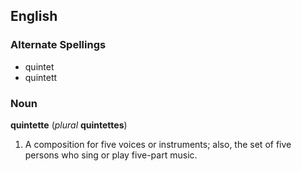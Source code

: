 ==English==
===Alternate Spellings===
*quintet
*quintett

===Noun===
'''quintette''' (''plural'' '''quintettes''')
#A composition for five voices or instruments; also, the set of five persons who sing or play five-part music.